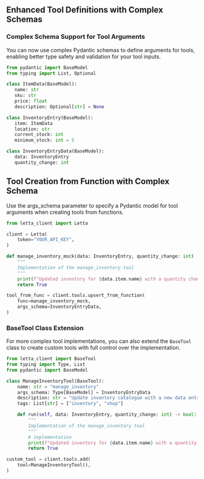 ## Enhanced Tool Definitions with Complex Schemas

### Complex Schema Support for Tool Arguments

You can now use complex Pydantic schemas to define arguments for tools, enabling better type safety and validation for your tool inputs.

```python
from pydantic import BaseModel
from typing import List, Optional

class ItemData(BaseModel):
   name: str
   sku: str
   price: float
   description: Optional[str] = None

class InventoryEntry(BaseModel):
   item: ItemData
   location: str
   current_stock: int
   minimum_stock: int = 5

class InventoryEntryData(BaseModel):
   data: InventoryEntry
   quantity_change: int
```

## Tool Creation from Function with Complex Schema

Use the args_schema parameter to specify a Pydantic model for tool arguments when creating tools from functions.

```python
from letta_client import Letta

client = Letta(
    token="YOUR_API_KEY",
)

def manage_inventory_mock(data: InventoryEntry, quantity_change: int) -> bool:
    """
    Implementation of the manage_inventory tool
    """
    print(f"Updated inventory for {data.item.name} with a quantity change of {quantity_change}")
    return True

tool_from_func = client.tools.upsert_from_function(
    func=manage_inventory_mock,
    args_schema=InventoryEntryData,
)
```
### BaseTool Class Extension

For more complex tool implementations, you can also extend the `BaseTool` class to create custom tools with full control over the implementation.

```python
from letta_client import BaseTool
from typing import Type, List
from pydantic import BaseModel

class ManageInventoryTool(BaseTool):
    name: str = "manage_inventory"
    args_schema: Type[BaseModel] = InventoryEntryData
    description: str = "Update inventory catalogue with a new data entry"
    tags: List[str] = ["inventory", "shop"]

    def run(self, data: InventoryEntry, quantity_change: int) -> bool:
        """
        Implementation of the manage_inventory tool
        """
        # implementation
        print(f"Updated inventory for {data.item.name} with a quantity change of {quantity_change}")
        return True

custom_tool = client.tools.add(
    tool=ManageInventoryTool(),
)
```
